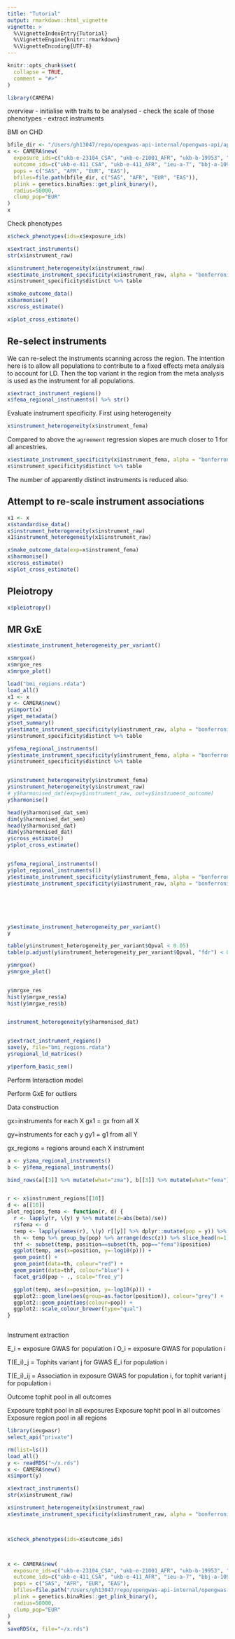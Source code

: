 ```yaml
---
title: "Tutorial"
output: rmarkdown::html_vignette
vignette: >
  %\VignetteIndexEntry{Tutorial}
  %\VignetteEngine{knitr::rmarkdown}
  %\VignetteEncoding{UTF-8}
---
```


```r
knitr::opts_chunk$set(
  collapse = TRUE,
  comment = "#>"
)
```

```r
library(CAMERA)
```


overview
- initialise with traits to be analysed
- check the scale of those phenotypes
- extract instruments

BMI on CHD

```r
bfile_dir <- "/Users/gh13047/repo/opengwas-api-internal/opengwas-api/app/ld_files"
x <- CAMERA$new(
  exposure_ids=c("ukb-e-23104_CSA", "ukb-e-21001_AFR", "ukb-b-19953", "bbj-a-1"), 
  outcome_ids=c("ukb-e-411_CSA", "ukb-e-411_AFR", "ieu-a-7", "bbj-a-109"), 
  pops = c("SAS", "AFR", "EUR", "EAS"),
  bfiles=file.path(bfile_dir, c("SAS", "AFR", "EUR", "EAS")),
  plink = genetics.binaRies::get_plink_binary(), 		
  radius=50000, 
  clump_pop="EUR"
)
x
```

Check phenotypes

```r
x$check_phenotypes(ids=x$exposure_ids)
```

```r
x$extract_instruments()
str(x$instrument_raw)
```


```r
x$instrument_heterogeneity(x$instrument_raw)
x$estimate_instrument_specificity(x$instrument_raw, alpha = "bonferroni")
x$instrument_specificity$distinct %>% table
```


```r
x$make_outcome_data()
x$harmonise()
x$cross_estimate()
```

```r
x$plot_cross_estimate()
```

## Re-select instruments

We can re-select the instruments scanning across the region. The intention here is to allow all populations to contribute to a fixed effects meta analysis to account for LD. Then the top variant in the region from the meta analysis is used as the instrument for all populations.

```r
x$extract_instrument_regions()
x$fema_regional_instruments() %>% str()
```

Evaluate instrument specificity. First using heterogeneity

```r
x$instrument_heterogeneity(x$instrument_fema)
```

Compared to above the `agreement` regression slopes are much closer to 1 for all ancestries.

```r
x$estimate_instrument_specificity(x$instrument_fema, alpha = "bonferroni")
x$instrument_specificity$distinct %>% table
```

The number of apparently distinct instruments is reduced also.

## Attempt to re-scale instrument associations

```r
x1 <- x
x$standardise_data()
x$instrument_heterogeneity(x$instrument_raw)
x1$instrument_heterogeneity(x1$instrument_raw)
```

```r
x$make_outcome_data(exp=x$instrument_fema)
x$harmonise()
x$cross_estimate()
x$plot_cross_estimate()
```

## Pleiotropy

```r
x$pleiotropy()
```

## MR GxE

```r
x$estimate_instrument_heterogeneity_per_variant()
```

```r
x$mrgxe()
x$mrgxe_res
x$mrgxe_plot()
```


```r
load("bmi_regions.rdata")
load_all()
x1 <- x
y <- CAMERA$new()
y$import(x)
y$get_metadata()
y$set_summary()
y$estimate_instrument_specificity(y$instrument_raw, alpha = "bonferroni") %>% as.data.frame
y$instrument_specificity$distinct %>% table

y$fema_regional_instruments()
y$estimate_instrument_specificity(y$instrument_fema, alpha = "bonferroni") %>% as.data.frame
y$instrument_specificity$distinct %>% table


y$instrument_heterogeneity(y$instrument_fema)
y$instrument_heterogeneity(y$instrument_raw)
# y$harmonised_dat(exp=y$instrument_raw, out=y$instrument_outcome)
y$harmonise()

head(y$harmonised_dat_sem)
dim(y$harmonised_dat_sem)
head(y$harmonised_dat)
dim(y$harmonised_dat)
y$cross_estimate()
y$plot_cross_estimate()


y$fema_regional_instruments()
y$plot_regional_instruments(1)
y$estimate_instrument_specificity(y$instrument_fema, alpha = "bonferroni") %>% as.data.frame
y$estimate_instrument_specificity(y$instrument_raw, alpha = "bonferroni") %>% as.data.frame






y$estimate_instrument_heterogeneity_per_variant()
y

table(y$instrument_heterogeneity_per_variant$Qpval < 0.05)
table(p.adjust(y$instrument_heterogeneity_per_variant$Qpval, "fdr") < 0.05)

y$mrgxe()
y$mrgxe_plot()


y$mrgxe_res
hist(y$mrgxe_res$a)
hist(y$mrgxe_res$b)


instrument_heterogeneity(y$harmonised_dat)



```

```r
y$extract_instrument_regions()
save(y, file="bmi_regions.rdata")
y$regional_ld_matrices()
```

```r
y$perform_basic_sem()
```


Perform Interaction model

Perform GxE for outliers


Data construction

gx=instruments for each X
gx1 = gx from all X

gy=instruments for each y
gy1 = g1 from all Y

gx_regions = regions around each X instrument





```r

a <- y$zma_regional_instruments()
b <- y$fema_regional_instruments()

bind_rows(a[[3]] %>% mutate(what="zma"), b[[3]] %>% mutate(what="fema")) %>% ggplot(., aes(x=position, y=-log10(p))) + geom_point(aes(colour=what))


r <- x$instrument_regions[[10]]
d <- a[[10]]
plot_regions_fema <- function(r, d) {
  r <- lapply(r, \(y) y %>% mutate(z=abs(beta)/se))
  r$fema <- d
  temp <- lapply(names(r), \(y) r[[y]] %>% dplyr::mutate(pop = y)) %>% dplyr::bind_rows() %>% dplyr::select(position, z, p, pop)
  th <- temp %>% group_by(pop) %>% arrange(desc(z)) %>% slice_head(n=1) %>% ungroup()
  thf <- subset(temp, position==subset(th, pop=="fema")$position)
  ggplot(temp, aes(x=position, y=-log10(p))) +
  geom_point() +
  geom_point(data=th, colour="red") +
  geom_point(data=thf, colour="blue") +
  facet_grid(pop ~ ., scale="free_y")

  ggplot(temp, aes(x=position, y=-log10(p))) +
  ggplot2::geom_line(aes(group=as.factor(position)), colour="grey") +
  ggplot2::geom_point(aes(colour=pop)) +
  ggplot2::scale_colour_brewer(type="qual")
}


```


```r

```


Instrument extraction


E_i = exposure GWAS for population i
O_i = exposure GWAS for population i

T(E_i)_j = Tophits variant j for GWAS E_i for population i

T(E_i)_ij = Association in exposure GWAS for population i, for tophit variant j for population i

Outcome tophit pool in all outcomes

Exposure tophit pool in all exposures
Exposure tophit pool in all outcomes
Exposure region pool in all regions





```r
library(ieugwasr)
select_api("private")

rm(list=ls())
load_all()
y <- readRDS("~/x.rds")
x <- CAMERA$new()
x$import(y)

x$extract_instruments()
str(x$instrument_raw)

x$instrument_heterogeneity(x$instrument_raw)
x$estimate_instrument_specificity(x$instrument_raw, alpha = "bonferroni")



x$check_phenotypes(ids=x$outcome_ids)



x <- CAMERA$new(
  exposure_ids=c("ukb-e-23104_CSA", "ukb-e-21001_AFR", "ukb-b-19953", "bbj-a-1"), 
  outcome_ids=c("ukb-e-411_CSA", "ukb-e-411_AFR", "ieu-a-7", "bbj-a-109"), 
  pops = c("SAS", "AFR", "EUR", "EAS"),
  bfiles=file.path("/Users/gh13047/repo/opengwas-api-internal/opengwas-api/app/ld_files", c("SAS", "AFR", "EUR", "EAS")),
  plink = genetics.binaRies::get_plink_binary(), 		
  radius=50000, 
  clump_pop="EUR"
)
x
saveRDS(x, file="~/x.rds")
```

